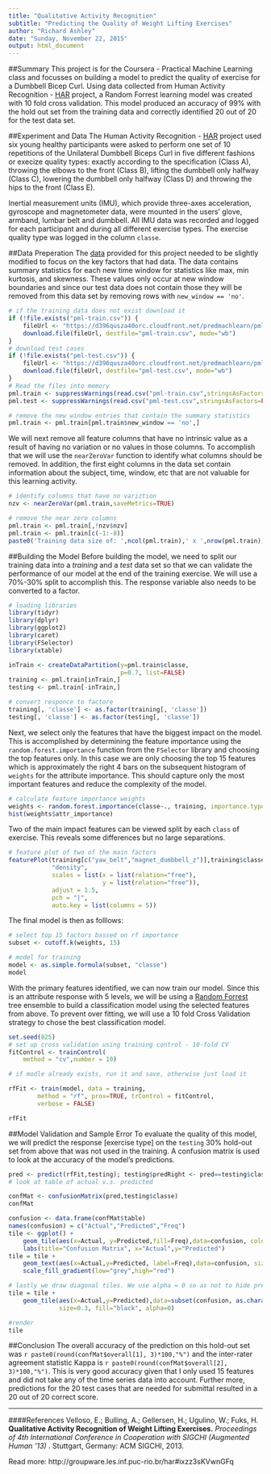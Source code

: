 ```yaml
---
title: "Qualitative Activity Recognition"
subtitle: "Predicting the Quality of Weight Lifting Exercises"
author: "Richard Ashley"
date: "Sunday, November 22, 2015"
output: html_document
---
```



##Summary
This project is for the Coursera - Practical Machine Learning class and focusses on building a model to predict the quality of exercise for a Dumbbell Bicep Curl. Using data collected from Human Activity Recognition - [HAR](http://groupware.les.inf.puc-rio.br/har#ixzz3sKQFQCKD) project, a Random Forrest learning model was created with 10 fold cross validation. This model produced an accuracy of 99% with the hold out set from the training data and correctly identified 20 out of 20 for the test data set.   

##Experiment and Data
The Human Activity Recognition - [HAR](http://groupware.les.inf.puc-rio.br/har#ixzz3sKQFQCKD) project used six young healthy participants were asked to perform one set of 10 repetitions of the Unilateral Dumbbell Biceps Curl in five different fashions or execize quality types: exactly according to the specification (Class A), throwing the elbows to the front (Class B), lifting the dumbbell only halfway (Class C), lowering the dumbbell only halfway (Class D) and throwing the hips to the front (Class E).

Inertial measurement units (IMU), which provide three-axes acceleration, gyroscope and magnetometer data, were mounted in the users’ glove, armband, lumbar belt and dumbbell.  All IMU data was recorded and logged for each participant and during all different exercise types. The exercise quality type was logged in the column `classe`. 

##Data Preperation
The [data](https://d396qusza40orc.cloudfront.net/predmachlearn/pml-training.csv) provided for this project needed to be slightly modified to focus on the key factors that had data. The data contains summary statistics for each new time window for statistics like max, min kurtosis, and skewness.  These values only occur at new window boundaries and since our test data does not contain those they will be removed from this data set by removing rows with `new_window == 'no'`.
```r
# if the training data does not exist download it
if (!file.exists("pml-train.csv")) {
    fileUrl <- "https://d396qusza40orc.cloudfront.net/predmachlearn/pml-training.csv"
    download.file(fileUrl, destfile="pml-train.csv", mode="wb")
}
# download test cases
if (!file.exists("pml-test.csv")) {
    fileUrl <- "https://d396qusza40orc.cloudfront.net/predmachlearn/pml-testing.csv"
    download.file(fileUrl, destfile="pml-test.csv", mode="wb")
}
# Read the files into memory
pml.train <- suppressWarnings(read.csv("pml-train.csv",stringsAsFactors=FALSE))
pml.test <- suppressWarnings(read.csv("pml-test.csv",stringsAsFactors=FALSE))

# remove the new window entries that contain the summary statistics
pml.train <- pml.train[pml.train$new_window == 'no',]

```
We will next remove all feature columns that have no intrinsic value as a result of having no variation or no values in those columns. To accomplish that we will use the `nearZeroVar` function to identify what columns should be removed.  In addition, the first eight columns in the data set contain information about the subject, time, window, etc that are not valuable for this learning activity. 
```r
# identify columns that have no variztion 
nzv <- nearZeroVar(pml.train,saveMetrics=TRUE)

# remove the near zero columns
pml.train <- pml.train[,!nzv$nzv]
pml.train <- pml.train[c(-1:-8)]
paste0('Training data size of: ',ncol(pml.train),' x ',nrow(pml.train))
```
##Building the Model
Before building the model, we need to split our training data into a *training* and a *test* data set so that we can validate the performance of our model at the end of the training exercise.  We will use a 70%-30% split to accomplish this. The response variable also needs to be converted to a factor.

```r
# loading libraries
library(tidyr)
library(dplyr)
library(ggplot2)
library(caret)
library(FSelector)
library(xtable)
```

```r
inTrain <- createDataPartition(y=pml.train$classe,
                               p=0.7, list=FALSE)
training <- pml.train[inTrain,]
testing <- pml.train[-inTrain,]

# convert responce to factore
training[, 'classe'] <- as.factor(training[, 'classe'])
testing[, 'classe'] <- as.factor(testing[, 'classe'])
```

Next, we select only the features that have the biggest impact on the model. This is accomplished by determining the feature importance using the `random.forest.importance` function from the `FSelector` library and choosing the top features only. In this case we are only choosing the top 15 features which is approximately the right 4 bars on the subsequent histogram of `weights` for the attribute importance. This should capture only the most important features and reduce the complexity of the model.

```r
# calculate feature importance weights
weights <- random.forest.importance(classe~., training, importance.type = 1)
hist(weights$attr_importance)
```

Two of the main impact features can be viewed split by each `class` of exercise.  This reveals some differences but no large separations.  

```r
# feature plot of two of the main factors
featurePlot(training[c("yaw_belt","magnet_dumbbell_z")],training$classe, 
            "density",
            scales = list(x = list(relation="free"),
                          y = list(relation="free")),
            adjust = 1.5,
            pch = "|",
            auto.key = list(columns = 5))
```

The final model is then as folllows:

```r
# select top 15 factors bassed on rf importance
subset <- cutoff.k(weights, 15)

# model for training
model <- as.simple.formula(subset, "classe")
model

```

With the primary features identified, we can now train our model.  Since this is an attribute response with 5 levels, we will be using a [Random Forrest](https://en.wikipedia.org/wiki/Random_forest) tree ensemble to build a classification model using the selected features from above. To prevent over fitting, we will use a 10 fold Cross Validation strategy to chose the best classification model. 

```r
set.seed(825)
# set up cross validation using training control - 10-fold CV
fitControl <- trainControl(
    method = "cv",number = 10)

# if modle already exists, run it and save, otherwise just load it

rfFit <- train(model, data = training,
        method = "rf", prox=TRUE, trControl = fitControl,
        verbose = FALSE)

rfFit
```
##Model Validation and Sample Error
To evaluate the quality of this model, we will predict the response [exercise type] on the `testing` 30% hold-out set from above that was not used in the training.  A confusion matrix is used to look at the accuracy of the model's predictions.

```r
pred <- predict(rfFit,testing); testing$predRight <- pred==testing$classe
# look at table of actual v.s. predicted

confMat <- confusionMatrix(pred,testing$classe)
confMat
```

```r
confusion <- data.frame(confMat$table)
names(confusion) = c("Actual","Predicted","Freq")
tile <- ggplot() +
    geom_tile(aes(x=Actual, y=Predicted,fill=Freq),data=confusion, color="black",size=0.1) +
    labs(title="Confusion Matrix", x="Actual",y="Predicted")
tile = tile + 
    geom_text(aes(x=Actual,y=Predicted, label=Freq),data=confusion, size=3, colour="black") +
    scale_fill_gradient(low="grey",high="red")

# lastly we draw diagonal tiles. We use alpha = 0 so as not to hide previous layers but use size=0.3 to highlight border
tile = tile + 
    geom_tile(aes(x=Actual,y=Predicted),data=subset(confusion, as.character(Actual)==as.character(Predicted)), color="black",
              size=0.3, fill="black", alpha=0) 

#render
tile
```

##Conclusion
The overall accuracy of the prediction on this hold-out set was `r paste0(round(confMat$overall[1], 3)*100,"%")` and the  inter-rater agreement statistic Kappa is `r paste0(round(confMat$overall[2], 3)*100,"%")`.  This is very good accuracy given that I only used 15 features and did not take any of the time series data into account.  Further more, predictions for the 20 test cases that are needed for submittal  resulted in a 20 out of 20 correct score.


***

####References
Velloso, E.; Bulling, A.; Gellersen, H.; Ugulino, W.; Fuks, H. **Qualitative Activity Recognition of Weight Lifting Exercises.** *Proceedings of 4th International Conference in Cooperation with SIGCHI (Augmented Human '13)* . Stuttgart, Germany: ACM SIGCHI, 2013.

Read more: http://groupware.les.inf.puc-rio.br/har#ixzz3sKVwnGFq
